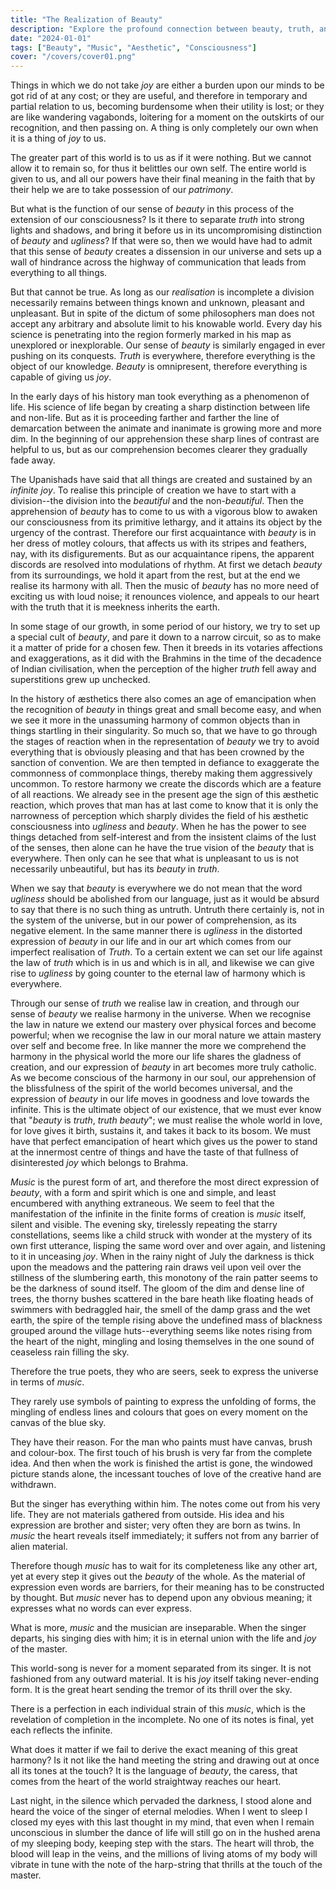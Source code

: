 ```yaml
---
title: "The Realization of Beauty"
description: "Explore the profound connection between beauty, truth, and joy, emphasizing how music embodies pure expression and unites us with the essence of existence."
date: "2024-01-01"
tags: ["Beauty", "Music", "Aesthetic", "Consciousness"]
cover: "/covers/cover01.png"
---
```


Things in which we do not take *joy* are either a burden upon our minds to be got rid of at any cost; or they are useful, and therefore in temporary and partial relation to us, becoming burdensome when their utility is lost; or they are like wandering vagabonds, loitering for a moment on the outskirts of our recognition, and then passing on. A thing is only completely our own when it is a thing of *joy* to us.

The greater part of this world is to us as if it were nothing. But we cannot allow it to remain so, for thus it belittles our own self. The entire world is given to us, and all our powers have their final meaning in the faith that by their help we are to take possession of our *patrimony*.

But what is the function of our sense of *beauty* in this process of the extension of our consciousness? Is it there to separate *truth* into strong lights and shadows, and bring it before us in its uncompromising distinction of *beauty* and *ugliness*? If that were so, then we would have had to admit that this sense of *beauty* creates a dissension in our universe and sets up a wall of hindrance across the highway of communication that leads from everything to all things.

But that cannot be true. As long as our *realisation* is incomplete a division necessarily remains between things known and unknown, pleasant and unpleasant. But in spite of the dictum of some philosophers man does not accept any arbitrary and absolute limit to his knowable world. Every day his science is penetrating into the region formerly marked in his map as unexplored or inexplorable. Our sense of *beauty* is similarly engaged in ever pushing on its conquests. *Truth* is everywhere, therefore everything is the object of our knowledge. *Beauty* is omnipresent, therefore everything is capable of giving us *joy*.

In the early days of his history man took everything as a phenomenon of life. His science of life began by creating a sharp distinction between life and non-life. But as it is proceeding farther and farther the line of demarcation between the animate and inanimate is growing more and more dim. In the beginning of our apprehension these sharp lines of contrast are helpful to us, but as our comprehension becomes clearer they gradually fade away.

The Upanishads have said that all things are created and sustained by an *infinite joy*. To realise this principle of creation we have to start with a division--the division into the *beautiful* and the non-*beautiful*. Then the apprehension of *beauty* has to come to us with a vigorous blow to awaken our consciousness from its primitive lethargy, and it attains its object by the urgency of the contrast. Therefore our first acquaintance with *beauty* is in her dress of motley colours, that affects us with its stripes and feathers, nay, with its disfigurements. But as our acquaintance ripens, the apparent discords are resolved into modulations of rhythm. At first we detach *beauty* from its surroundings, we hold it apart from the rest, but at the end we realise its harmony with all. Then the music of *beauty* has no more need of exciting us with loud noise; it renounces violence, and appeals to our heart with the truth that it is meekness inherits the earth.

In some stage of our growth, in some period of our history, we try to set up a special cult of *beauty*, and pare it down to a narrow circuit, so as to make it a matter of pride for a chosen few. Then it breeds in its votaries affections and exaggerations, as it did with the Brahmins in the time of the decadence of Indian civilisation, when the perception of the higher *truth* fell away and superstitions grew up unchecked.

In the history of æsthetics there also comes an age of emancipation when the recognition of *beauty* in things great and small become easy, and when we see it more in the unassuming harmony of common objects than in things startling in their singularity. So much so, that we have to go through the stages of reaction when in the representation of *beauty* we try to avoid everything that is obviously pleasing and that has been crowned by the sanction of convention. We are then tempted in defiance to exaggerate the commonness of commonplace things, thereby making them aggressively uncommon. To restore harmony we create the discords which are a feature of all reactions. We already see in the present age the sign of this æsthetic reaction, which proves that man has at last come to know that it is only the narrowness of perception which sharply divides the field of his æsthetic consciousness into *ugliness* and *beauty*. When he has the power to see things detached from self-interest and from the insistent claims of the lust of the senses, then alone can he have the true vision of the *beauty* that is everywhere. Then only can he see that what is unpleasant to us is not necessarily unbeautiful, but has its *beauty* in *truth*.

When we say that *beauty* is everywhere we do not mean that the word *ugliness* should be abolished from our language, just as it would be absurd to say that there is no such thing as untruth. Untruth there certainly is, not in the system of the universe, but in our power of comprehension, as its negative element. In the same manner there is *ugliness* in the distorted expression of *beauty* in our life and in our art which comes from our imperfect realisation of *Truth*. To a certain extent we can set our life against the law of *truth* which is in us and which is in all, and likewise we can give rise to *ugliness* by going counter to the eternal law of harmony which is everywhere.

Through our sense of *truth* we realise law in creation, and through our sense of *beauty* we realise harmony in the universe. When we recognise the law in nature we extend our mastery over physical forces and become powerful; when we recognise the law in our moral nature we attain mastery over self and become free. In like manner the more we comprehend the harmony in the physical world the more our life shares the gladness of creation, and our expression of *beauty* in art becomes more truly catholic. As we become conscious of the harmony in our soul, our apprehension of the blissfulness of the spirit of the world becomes universal, and the expression of *beauty* in our life moves in goodness and love towards the infinite. This is the ultimate object of our existence, that we must ever know that "*beauty* is *truth*, *truth* *beauty*"; we must realise the whole world in love, for love gives it birth, sustains it, and takes it back to its bosom. We must have that perfect emancipation of heart which gives us the power to stand at the innermost centre of things and have the taste of that fullness of disinterested *joy* which belongs to Brahma.

*Music* is the purest form of art, and therefore the most direct expression of *beauty*, with a form and spirit which is one and simple, and least encumbered with anything extraneous. We seem to feel that the manifestation of the infinite in the finite forms of creation is *music* itself, silent and visible. The evening sky, tirelessly repeating the starry constellations, seems like a child struck with wonder at the mystery of its own first utterance, lisping the same word over and over again, and listening to it in unceasing *joy*. When in the rainy night of July the darkness is thick upon the meadows and the pattering rain draws veil upon veil over the stillness of the slumbering earth, this monotony of the rain patter seems to be the darkness of sound itself. The gloom of the dim and dense line of trees, the thorny bushes scattered in the bare heath like floating heads of swimmers with bedraggled hair, the smell of the damp grass and the wet earth, the spire of the temple rising above the undefined mass of blackness grouped around the village huts--everything seems like notes rising from the heart of the night, mingling and losing themselves in the one sound of ceaseless rain filling the sky.

Therefore the true poets, they who are seers, seek to express the universe in terms of *music*.

They rarely use symbols of painting to express the unfolding of forms, the mingling of endless lines and colours that goes on every moment on the canvas of the blue sky.

They have their reason. For the man who paints must have canvas, brush and colour-box. The first touch of his brush is very far from the complete idea. And then when the work is finished the artist is gone, the windowed picture stands alone, the incessant touches of love of the creative hand are withdrawn.

But the singer has everything within him. The notes come out from his very life. They are not materials gathered from outside. His idea and his expression are brother and sister; very often they are born as twins. In *music* the heart reveals itself immediately; it suffers not from any barrier of alien material.

Therefore though *music* has to wait for its completeness like any other art, yet at every step it gives out the *beauty* of the whole. As the material of expression even words are barriers, for their meaning has to be constructed by thought. But *music* never has to depend upon any obvious meaning; it expresses what no words can ever express.

What is more, *music* and the musician are inseparable. When the singer departs, his singing dies with him; it is in eternal union with the life and *joy* of the master.

This world-song is never for a moment separated from its singer. It is not fashioned from any outward material. It is his *joy* itself taking never-ending form. It is the great heart sending the tremor of its thrill over the sky.

There is a perfection in each individual strain of this *music*, which is the revelation of completion in the incomplete. No one of its notes is final, yet each reflects the infinite.

What does it matter if we fail to derive the exact meaning of this great harmony? Is it not like the hand meeting the string and drawing out at once all its tones at the touch? It is the language of *beauty*, the caress, that comes from the heart of the world straightway reaches our heart.

Last night, in the silence which pervaded the darkness, I stood alone and heard the voice of the singer of eternal melodies. When I went to sleep I closed my eyes with this last thought in my mind, that even when I remain unconscious in slumber the dance of life will still go on in the hushed arena of my sleeping body, keeping step with the stars. The heart will throb, the blood will leap in the veins, and the millions of living atoms of my body will vibrate in tune with the note of the harp-string that thrills at the touch of the master.